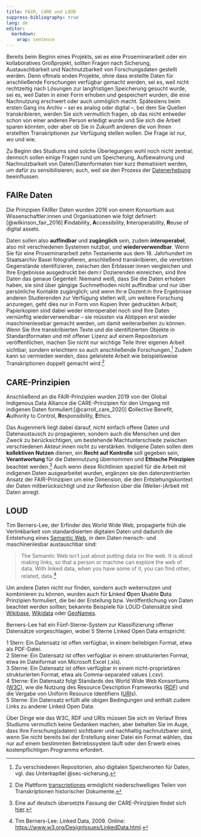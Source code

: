```yaml
---
title: FAIR, CARE und LOUD
suppress-bibliography: true
lang: de
editor: 
  markdown: 
    wrap: sentence
---
```


Bereits beim Beginn eines Projekts, sei es eine Proseminararbeit oder ein kollaboratives Großprojekt, sollten Fragen nach Sicherung, Austauschbarkeit und Nachnutzbarkeit von Forschungsdaten gestellt werden.
Denn oftmals enden Projekte, ohne dass erstellte Daten für anschließende Forschungen verfügbar gemacht werden, sei es, weil nicht rechtzeitig nach Lösungen zur langfristigen Speicherung gesucht wurde, sei es, weil Daten in einer Form erhoben und gespeichert wurden, die eine Nachnutzung erschwert oder auch unmöglich macht.
Spätestens beim ersten Gang ins Archiv -- sei es analog oder digital --, bei dem Sie Quellen transkribieren, werden Sie sich vermutlich fragen, ob das nicht entweder schon von einer anderen Person erledigt wurde und Sie sich die Arbeit sparen könnten, oder aber ob Sie in Zukunft anderen die von Ihnen erstellten Transkriptionen zur Verfügung stellen wollen. 
Die Frage ist nur, wo und wie.

Zu Beginn des Studiums sind solche Überlegungen wohl noch nicht zentral;
dennoch sollen einige Fragen rund um Speicherung, Aufbewahrung und Nachnutzbarkeit von Daten/Datenformaten hier kurz thematisiert werden, um dafür zu sensibilisieren;
auch, weil sie den Prozess der [Datenerhebung](04_datenerhebung_analyse.qmd) beeinflussen.


## FAIRe Daten

Die Prinzipien FAIRer Daten wurden 2016 von einem Konsortium aus Wissenschaftler:innen und Organisationen wie folgt definiert:[@wilkinson_fair_2016] 
**F**indability, **A**ccessibility, **I**nteroperability, **R**euse of digital assets.

Daten sollen also **auffindbar** und **zugänglich** sein, zudem **interoperabel**, also mit verschiedenen Systemen nutzbar, und **wiederverwendbar**.
Wenn Sie für eine Proseminararbeit zehn Testamente aus dem 18. Jahrhundert im Staatsarchiv Basel fotografieren, anschließend transkribieren, die vererbten Gegenstände identifizieren, zwischen den Erblasser:innen vergleichen und Ihre Ergebnisse ausgedruckt bei dem:r Dozierenden einreichen, sind Ihre Daten das genaue Gegenteil:
Niemand weiß, dass Sie die Daten erhoben haben, sie sind über gängige Suchmethoden nicht auffindbar und nur über persönliche Kontakte zugänglich; 
und wenn Ihr:e Dozent:in Ihre Ergebnisse anderen Studierenden zur Verfügung stellen will, um weitere Forschung anzuregen, geht dies nur in Form von Kopien Ihrer gedruckten Arbeit;
Papierkopien sind dabei weder interoperabel noch sind Ihre Daten vernünftig wiederverwendbar -- sie müssten via Abtippen erst wieder maschinenlesebar gemacht werden, um damit weiterarbeiten zu können.
Wenn Sie Ihre transkribierten Texte und die identifizierten Objekte in Standardformaten und mit offener Lizenz auf einem Repositorium veröffentlichen, machen Sie nicht nur wichtige Teile Ihrer eigenen Arbeit sichtbar, sondern erleichtern so auch anschließende Forschungen.^[Zu verschiedenen Repositorien, also digitalen Speicherorten für Daten, vgl. das Unterkapitel @sec-sicherung.] 
Zudem kann so vermieden werden, dass geleistete Arbeit wie beispielsweise Transkriptionen doppelt gemacht wird.^[Die Plattform [transcriptiones](https://transcriptiones.ch/) ermöglicht niederschwelliges Teilen von Transkriptionen historischer Dokumente.]

## CARE-Prinzipien

Anschließend an die FAIR-Prinzipien wurden 2019 von der Global Indigenous Data Alliance die CARE-Prinzipien für den Umgang mit indigenen Daten formuliert:[@carroll_care_2020]
**C**ollective Benefit, **A**uthority to Control, **R**esponsibility, **E**thics.

Das Augenmerk liegt dabei darauf, nicht einfach offene Daten und Datenaustausch zu propagieren, sondern auch die Menschen und den Zweck zu berücksichtigen, um bestehende Machtunterschiede zwischen verschiedenen Akteur:innen nicht zu verstärken.
Indigene Daten sollen dem **kollektiven Nutzen** dienen, ein **Recht auf Kontrolle** soll gegeben sein, **Verantwortung** für die Datennutzung übernommen und **Ethische Prinzipien** beachtet werden.[^2]
Auch wenn diese Richtlinien speziell für die Arbeit mit indigenen Daten ausgearbeitet wurden, ergänzen sie den datenzentrierten Ansatz der FAIR-Prinzipien um eine Dimension, die den Entstehungskontext der Daten mitberücksichtigt und zur Reflexion über die (Weiter-)Arbeit mit Daten anregt.

[^2]: Eine auf deutsch übersetzte Fassung der CARE-Prinzipien findet sich [hier](https://static1.squarespace.com/static/5d3799de845604000199cd24/t/637acb53881a0973324d18bf/1668991830292/Die+CARE-Prinzipien+für+indigene+Data+Governance.pdf-).

## LOUD

Tim Berners-Lee, der Erfinder des World Wide Web, propagierte früh die Verlinkbarkeit von standardisierten digitalen Daten und dadurch die Entstehung eines [Semantic Web](https://en.wikipedia.org/wiki/Semantic_Web), in dem Daten mensch- und maschinenlesbar austauschbar sind:

>The Semantic Web isn't just about putting data on the web. It is about making links, so that a person or machine can explore the web of data.  With linked data, when you have some of it, you can find other, related, data.[^3]

Um andere Daten nicht nur finden, sondern auch weiternutzen und kombinieren zu können, wurden auch für **L**inked **O**pen **U**sable **D**ata Prinzipien formuliert, die bei der Erstellung bzw. Veröffentlichung von Daten beachtet werden sollten; 
bekannte Beispiele für LOUD-Datensätze sind [Wikibase](https://wikiba.se/), [Wikidata](https://www.wikidata.org/wiki/Wikidata:Main_Page) oder [GeoNames](http://www.geonames.org/).

Berners-Lee hat ein Fünf-Sterne-System zur Klassifizierung offener Datensätze vorgeschlagen, wobei 5 Sterne Linked Open Data entspricht:

1 Stern: Ein Datensatz ist offen verfügbar, in einem beliebigen  Format, etwa als PDF-Datei.\
2 Sterne: Ein Datensatz ist offen verfügbar in einem strukturierten Format, etwa im Dateiformat von Microsoft Excel (.xls).\
3 Sterne: Ein Datensatz ist offen verfügbar in einem nicht-proprietären strukturierten Format, etwa als Comma-separated values (.csv).\
4 Sterne: Ein Datensatz folgt Standards des World Wide Web Konsortiums ([W3C](https://de.wikipedia.org/wiki/World_Wide_Web_Consortium)), wie die Nutzung des Resource Description Frameworks ([RDF](https://de.wikipedia.org/wiki/Resource_Description_Framework)) und die  Vergabe von Uniform Resource Identifiern  ([URI](https://de.wikipedia.org/wiki/Uniform_Resource_Identifier)s).\
5 Sterne: Ein Datensatz erfüllt alle obigen Bedingungen und enthält zudem Links zu anderer Linked Open Data.

[^3]: Tim Berners-Lee: Linked Data, 2009. Online: [https://www.w3.org/DesignIssues/LinkedData.html](https://www.w3.org/DesignIssues/LinkedData.html).

Über Dinge wie das W3C, RDF und URIs müssen Sie sich im Verlauf Ihres Studiums vermutlich keine Gedanken machen, aber behalten Sie im Auge, dass Ihre Forschung(sdaten) sichtbarer und nachhaltig nachnutzbarer sind, wenn Sie nicht bereits bei der Erstellung einer Datei ein Format wählen, das nur auf einem bestimmten Betriebssystem läuft oder den Erwerb eines kostenpflichtigen Programms erfordert.



